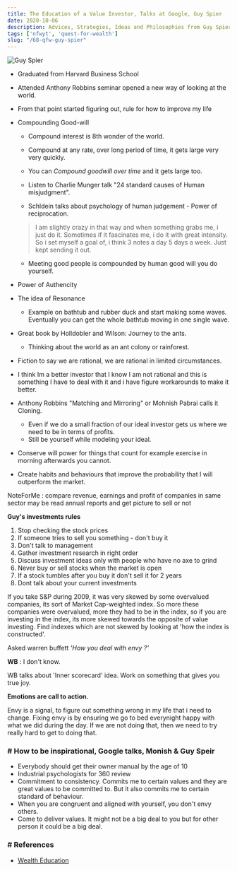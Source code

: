 ```yaml
---
title: The Education of a Value Investor, Talks at Google, Guy Spier
date: 2020-10-06
description: Advices, Strategies, Ideas and Philosophies from Guy Spier
tags: ['nfwyt', 'quest-for-wealth']
slug: "/68-qfw-guy-spier"
---
```


![Guy Spier](./Guy_Spier.png)

* Graduated from Harvard Business School 
* Attended Anthony Robbins seminar opened a new way of looking at the world. 
* From that point started figuring out, rule for how to improve my life 

* Compounding Good-will 
  - Compound interest is 8th wonder of the world.
  - Compound at any rate, over long period of time, it gets large very very quickly.
  - You can *Compound goodwill over time* and it gets large too.

  - Listen to Charlie Munger talk "24 standard causes of Human misjudgment".
  - Schldein talks about psychology of human judgement - Power of reciprocation.

  > I am slightly crazy in that way and when something grabs me, i just do it. Sometimes if it fascinates me, i do it with great intensity. So i set myself a goal of, i think 3 notes a day 5 days a week. Just kept sending it out. 

  - Meeting good people is compounded by human good will you do yourself.

* Power of Authencity 

* The idea of Resonance 
  - Example on bathtub and rubber duck and start making some waves. Eventually you can get the whole bathtub moving in one single wave. 

* Great book by Holldobler and Wilson: Journey to the ants.
  - Thinking about the world as an ant colony or rainforest.
* Fiction to say we are rational, we are rational in limited circumstances. 
* I think Im a better investor that I know I am not rational and this is something I have to deal with it and i have figure workarounds to make it better.
* Anthony Robbins "Matching and Mirroring" or Mohnish Pabrai calls it Cloning.
  - Even if we do a small fraction of our ideal investor gets us where we need to be in terms of profits.
  - Still be yourself while modeling your ideal.

* Conserve will power for things that count for example exercise in morning afterwards you cannot. 
* Create habits and behaviours that improve the probability that I will outperform the market.

NoteForMe : compare revenue, earnings and profit of companies in same sector may be read annual reports and get picture to sell or not 


**Guy's investments rules**     

1. Stop checking the stock prices
2. If someone tries to sell you something - don't buy it
3. Don't talk to management
4. Gather investment research in right order
5. Discuss investment ideas only with people who have no axe to grind
6. Never buy or sell stocks when the market is open
7. If a stock tumbles after you buy it don't sell it for 2 years  
8. Dont talk about your current investments

If you take S&P during 2009, it was very skewed by some overvalued companies, its sort of Market Cap-weighted index. So more these companies were overvalued, more they had to be in the index, so if you are investing in the index, its more skewed towards the opposite of value investing. Find indexes which are not skewed by looking at 'how the index is constructed'. 

Asked warren buffett *'How you deal with envy ?'*     

**WB** : I don't know. 

WB talks about 'Inner scorecard' idea. Work on something that gives you true joy. 

**Emotions are call to action.**     

Envy is a signal, to figure out something wrong in my life that i need to change. Fixing envy is by ensuring we go to bed everynight happy with what we did during the day. If we are not doing that, then we need to try really hard to get to doing that. 


### # How to be inspirational, Google talks, Monish & Guy Speir

* Everybody should get their owner manual by the age of 10
* Industrial psychologists for 360 review
* Commitment to consistency. Commits me to certain values and they are great values to be committed to.  But it also commits me to certain standard of behaviour.  
* When you are congruent and aligned with yourself, you don't envy others. 
* Come to deliver values. It might not be a big deal to you but for other person it could be a big deal.  


### # References
* [Wealth Education](../40-wealth-education)